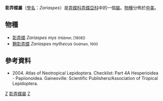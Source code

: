{{NoteTA
|G1=Butterfly
}}
{{Automatic Taxobox
| taxon = Zariaspes
| authority = Godman in Godman & Salvin, [1900]
| type_species = [[彰弄蝶|彰弄蝶]]<br />''Urbanus mys''
| type_species_authority = Hübner, [1808]
| subdivision_ranks = [[物種|物種]]
| subdivision = 共2種，詳見正文。
| synonyms =
}}

'''彰弄蝶屬'''（[[學名|學名]]：''Zariaspes''）是[[弄蝶科|弄蝶科]][[弄蝶亞科|弄蝶亞科]]中的一個[[屬|屬]]。[[物種|物種]]分佈於[[中美|中美]]。

== 物種 ==
* [[彰弄蝶|彰弄蝶]] ''Zariaspes mys'' <small>(Hübner, [1808])</small>
* [[鞘彰弄蝶|鞘彰弄蝶]] ''Zariaspes mythecus'' <small>Godman, 1900</small>

== 參考資料 ==
<references/>
* {{aut|Lamas G ed.}} 2004. Atlas of Neotropical Lepidoptera. Checklist: Part 4A Hesperioidea - Papiionoidea. Gainesville: Scientific Publishers/Association of Tropical Lepidoptera.

{{Commons category|Zariaspes}}

{{taxonbar}}
[[Category:_1900年描述的分类群|Z]]
[[Category:彰弄蝶屬|]]
[[Category:紫弄蝶族|Z]]